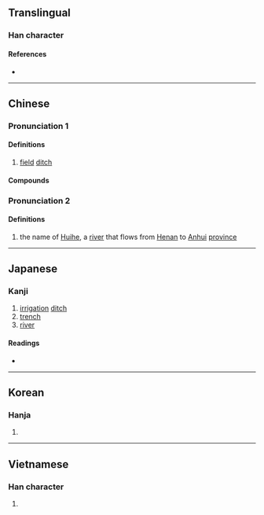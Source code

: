 {{also|浍}}
{{character info/new}}
==Translingual==

===Han character===
{{Han char|rn=85|rad=水|as=13|sn=16|four=38166|canj=EOMA|ids=⿰氵會}}

====References====
* {{Han ref|kx=0653.180|dkj=18405|dj=1063.140|hdz=31761.050|uh=6FAE|ud=28590|bh=E9F8|bd=59896}}

----

==Chinese==

===Pronunciation 1===
{{zh-forms|s=浍|alt=巜}}
{{zh-pron
|m=kuài
|c=kui2
|mc=y
|oc=y
|ma=zh-kuài.ogg
|cat=n
}}

====Definitions====
{{zh-hanzi}}

# [[field]] [[ditch]]

====Compounds====
{{zh-der|涓澮}}

===Pronunciation 2===
{{zh-forms|s=浍}}
{{zh-pron
|m=Huì
|c=
|mc=y
|oc=y
|ma=zh-huì.ogg
|cat=pn
}}

====Definitions====
{{zh-hanzi}}

# {{zh-div|河}} the name of [[Huihe]], a [[river]] that flows from [[Henan]] to [[Anhui]] [[province]]

----

==Japanese==

===Kanji===
{{ja-kanji|grade=|rs=水13}}

# [[irrigation]] [[ditch]]
# [[trench]]
# [[river]]

====Readings====
* {{ja-readings
|goon=え, け
|kanon=かい, わい
|kun=
}}

----

==Korean==

===Hanja===
{{ko-hanja|hangeul=회|eumhun=|rv=hoe|mr=hoe|y=hoy}}

# {{defn|lang=ko|sort=水13}}

----

==Vietnamese==

===Han character===
{{vi-hantu|[[quái]], [[gội]], [[hói]], [[khoái]]|rs=水13}}

# {{defn|lang=vi}}

{{cln|vi|Han tu}}